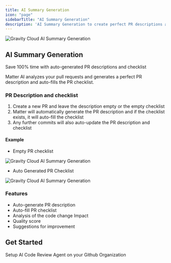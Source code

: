 ```yaml
---
title: AI Summary Generation
icon: "page"
sidebarTitle: "AI Summary Generation"
description: 'AI Summary Generation to create perfect PR descriptions and auto-fill the PR checklist'
---
```


<Frame>
<img
  className="block"
  src="https://res.cloudinary.com/dor5uewzz/image/upload/v1741247596/ai-generated-summary_jyspue.png"
  alt="Gravity Cloud AI Summary Generation"
  />
</Frame>

## AI Summary Generation

<Note>Save 100% time with auto-generated PR descriptions and checklist</Note>

Matter AI analyzes your pull requests and generates a perfect PR description and auto-fills the PR checklist.

### PR Description and checklist

1. Create a new PR and leave the description empty or the empty checklist
2. Matter will automatically generate the PR description and if the checklist exists, it will auto-fill the checklist
3. Any further commits will also auto-update the PR description and checklist

#### Example

- Empty PR checklist

<Frame>
  <img
    src="/images/summary/matter-ai-summary-1.png"
    alt="Gravity Cloud AI Summary Generation"
  />
</Frame>

- Auto Generated PR Checklist

<Frame>
  <img
    src="/images/summary/matter-ai-summary-2.png"
    alt="Gravity Cloud AI Summary Generation"
  />
</Frame>

### Features

- Auto-generate PR description
- Auto-fill PR checklist
- Analysis of the code change Impact
- Quality score
- Suggestions for improvement

## Get Started

<CardGroup cols={2}>
  <Card
    title="Setup AI Code Review Agent"
    icon="github"
    href="/quickstart-ai-code-review-agent"
  >
    Setup AI Code Review Agent on your Github Organization
  </Card>
</CardGroup>
